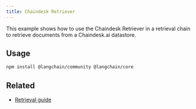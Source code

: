 ```yaml
---
title: Chaindesk Retriever
---
```


This example shows how to use the Chaindesk Retriever in a retrieval chain to retrieve documents from a Chaindesk.ai datastore.

## Usage


<IntegrationInstallTooltip/>

```bash npm
npm install @langchain/community @langchain/core
```


<Chaindesk />

## Related

- [Retrieval guide](/oss/langchain/retrieval)
